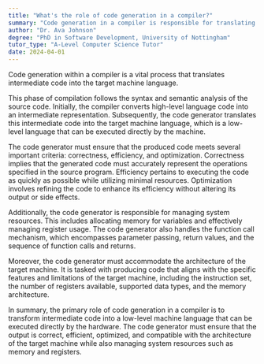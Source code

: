```yaml
---
title: "What's the role of code generation in a compiler?"
summary: "Code generation in a compiler is responsible for translating the intermediate code into the target machine language."
author: "Dr. Ava Johnson"
degree: "PhD in Software Development, University of Nottingham"
tutor_type: "A-Level Computer Science Tutor"
date: 2024-04-01
---
```


Code generation within a compiler is a vital process that translates intermediate code into the target machine language.

This phase of compilation follows the syntax and semantic analysis of the source code. Initially, the compiler converts high-level language code into an intermediate representation. Subsequently, the code generator translates this intermediate code into the target machine language, which is a low-level language that can be executed directly by the machine.

The code generator must ensure that the produced code meets several important criteria: correctness, efficiency, and optimization. Correctness implies that the generated code must accurately represent the operations specified in the source program. Efficiency pertains to executing the code as quickly as possible while utilizing minimal resources. Optimization involves refining the code to enhance its efficiency without altering its output or side effects.

Additionally, the code generator is responsible for managing system resources. This includes allocating memory for variables and effectively managing register usage. The code generator also handles the function call mechanism, which encompasses parameter passing, return values, and the sequence of function calls and returns.

Moreover, the code generator must accommodate the architecture of the target machine. It is tasked with producing code that aligns with the specific features and limitations of the target machine, including the instruction set, the number of registers available, supported data types, and the memory architecture.

In summary, the primary role of code generation in a compiler is to transform intermediate code into a low-level machine language that can be executed directly by the hardware. The code generator must ensure that the output is correct, efficient, optimized, and compatible with the architecture of the target machine while also managing system resources such as memory and registers.
    